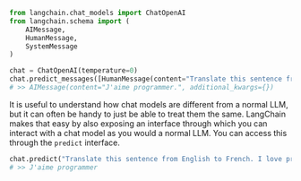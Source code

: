 ```python
from langchain.chat_models import ChatOpenAI
from langchain.schema import (
    AIMessage,
    HumanMessage,
    SystemMessage
)

chat = ChatOpenAI(temperature=0)
chat.predict_messages([HumanMessage(content="Translate this sentence from English to French. I love programming.")])
# >> AIMessage(content="J'aime programmer.", additional_kwargs={})
```

It is useful to understand how chat models are different from a normal LLM, but it can often be handy to just be able to treat them the same.
LangChain makes that easy by also exposing an interface through which you can interact with a chat model as you would a normal LLM.
You can access this through the `predict` interface.

```python
chat.predict("Translate this sentence from English to French. I love programming.")
# >> J'aime programmer
```
